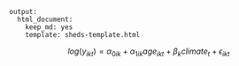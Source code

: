 ```
output: 
  html_document: 
    keep_md: yes
    template: sheds-template.html
```

$$
log(y_{ikt}) = \alpha_{0ik} + \alpha_{1ik}age_{ikt} + \beta_{k}climate_{t} + \epsilon_{ikt}
$$
